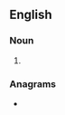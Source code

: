 ==English==

===Noun===
{{head|en|noun form}}

# {{plural of|en|aerolith}}

===Anagrams===
* {{anagrams|en|a=aehilorst|horse tail|horsetail|isotheral}}